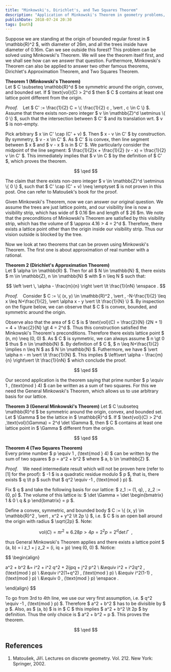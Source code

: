 ```yaml
---
title: "Minkowski's, Dirichlet's, and Two Squares Theorem"
description: "Application of Minkowski's Theorem in geometry problems, Dirichlet's Approximation Theorem, and Two Squares Theorem."
publishDate: 2018-07-24 20:30
tags: [math]
---
```



<BlogImage imagePath='/img/minkowski-dirichlet/forest.svg' altText='A "forest"' />

Suppose we are standing at the origin of bounded regular forest in $ \mathbb{R}^2 $, with diameter of $26$m, and all the trees inside have diameter of $0.16$m. Can we see outside this forest? This problem can be solved using Minkowski's Theorem. We will see the theorem itself first, and we shall see how can we answer that question. Furthermore, Minkowski's Theorem can also be applied to answer two other famous theorems, Dirichlet's Approximation Theorem, and Two Squares Theorem.

**Theorem 1 (Minkowski's Theorem)**  
Let $ C \subseteq \mathbb{R}^d $ be symmetric around the origin, convex, and bounded set. If $ \text{vol}(C) > 2^d $ then $ C $ contains at least one lattice point different from the origin.

_Proof._ &nbsp;&nbsp; Let $ C' := \frac{1}{2} C = \\{ \frac{1}{2} c \, \vert \, c \in C \\} $. Assume that there exists non-zero integer $ v \in \mathbb{Z}^d \setminus \\{ 0 \\} $, such that the intersection between $ C' $ and its translation wrt. $ v $ is non-empty.

Pick arbitrary $ x \in C' \cap (C' + v) $. Then $ x - v \in C' $ by construction. By symmetry, $ v - x \in C' $. As $ C' $ is convex, then line segment between $ x $ and $ v - x $ is in $ C' $. We particularly consider the midpoint of the line segment: $ \frac{1}{2}x + \frac{1}{2} (v - x) = \frac{1}{2} v \in C' $. This immediately implies that $ v \in C $ by the definition of $ C' $, which proves the theorem.

$$
\qed
$$

The claim that there exists non-zero integer $ v \in \mathbb{Z}^d \setminus \\{ 0 \\} $, such that $ C' \cap (C' + v) \neq \emptyset $ is not proven in this post. One can refer to Matoušek's book for the proof.

<BlogImage
 imagePath='/img/minkowski-dirichlet/forest_minkowski.svg'
 altText="The Minkowski's theorem."
/>

Given Minkowski's Theorem, now we can answer our original question. We assume the trees are just lattice points, and our visibility line is now a visibility strip, which has wide of $ 0.16 $m and length of $ 26 $m. We note that the preconditions of Minkowski's Theorem are satisfied by this visibility strip, which has the volume of $ \approx 4.16 > 4 = 2^d $. Therefore, there exists a lattice point other than the origin inside our visibility strip. Thus our vision outside is blocked by the tree.

Now we look at two theorems that can be proven using Minkowski's Theorem. The first one is about approximation of real number with a rational.

**Theorem 2 (Dirichlet's Approximation Theorem)**  
Let $ \alpha \in \mathbb{R} $. Then for all $ N \in \mathbb{N} $, there exists $ m \in \mathbb{Z}, n \in \mathbb{N} $ with $ n \leq N $ such that:

$$
\left \vert \, \alpha - \frac{m}{n} \right \vert \lt \frac{1}{nN} \enspace .
$$

_Proof._ &nbsp;&nbsp; Consider $ C := \\{ (x, y) \in \mathbb{R}^2 \, \vert \, -N-\frac{1}{2} \leq x \leq N+\frac{1}{2}, \vert \alpha x - y \vert \lt \frac{1}{N} \\} $. By inspection on the figure below, we can observe that $ C $ is convex, bounded, and symmetric around the origin.

<BlogImage
 imagePath='/img/minkowski-dirichlet/dirichlet.svg'
 altText="The Dirichlet's approximation theorem."
/>

Observe also that the area of $ C $ is $ \text{vol}(C) = \frac{2}{N} (2N + 1) = 4 + \frac{2}{N} \gt 4 = 2^d $. Thus this construction satisfied the Minkowski's Theorem's preconditions. Therefore there exists lattice point $ (n, m) \neq (0, 0) $. As $ C $ is symmetric, we can always assume $ n \gt 0 $ thus $ n \in \mathbb{N} $. By definition of $ C $, $ n \leq N+\frac{1}{2} \implies n \leq N $ as $ N \in \mathbb{N} $. Futhermore, we have $ \vert \alpha n - m \vert \lt \frac{1}{N} $. This implies $ \left\vert \alpha - \frac{m}{n} \right\vert \lt \frac{1}{nN} $ which conclude the proof.

$$
\qed
$$

Our second application is the theorem saying that prime number $ p \equiv 1 \, (\text{mod } 4) $ can be written as a sum of two squares. For this we need the General Minkowski's Theorem, which allows us to use arbitrary basis for our lattice.

**Theorem 3 (General Minkowski's Theorem)**
Let $ C \subseteq \mathbb{R}^d $ be symmetric around the origin, convex, and bounded set. Let $ \Gamma $ be the lattice in $ \mathbb{R}^d $. If $ \text{vol}(C) > 2^d \,\text{vol}(\Gamma) = 2^d \det \Gamma $, then $ C $ contains at least one lattice point in $ \Gamma $ different from the origin.

$$
\qed
$$

**Theorem 4 (Two Squares Theorem)**  
Every prime number $ p \equiv 1 \, (\text{mod } 4) $ can be written by the sum of two squares $ p = a^2 + b^2 $ where $ a, b \in \mathbb{Z} $.

_Proof._ &nbsp;&nbsp; We need intermediate result which will not be proven here (refer to [1] for the proof): $ -1 $ is a quadratic residue modulo $ p $, that is, there exists $ q \lt p $ such that $ q^2 \equiv -1 \, (\text{mod } p) $.

Fix $ q $ and take the following basis for our lattice: $ z_1 := (1, q), \, z_2 := (0, p) $. The volume of this lattice is: $ \det \Gamma = \det \begin{bmatrix} 1 & 0 \\ q & p \end{bmatrix} = p $.

Define a convex, symmetric, and bounded body $ C := \\{ (x, y) \in \mathbb{R}^2 \, \vert \, x^2 + y^2 \lt 2p \\} $, i.e. $ C $ is an open ball around the origin with radius $ \sqrt{2p} $. Note:

$$
\text{vol}(C) = \pi r^2 \approx 6.28p \gt 4p = 2^2 p = 2^d \det \Gamma \enspace ,
$$

thus General Minkowski's Theorem applies and there exists a lattice point $ (a, b) = i z_1 + j z_2 = (i, iq + jp) \neq (0, 0) $. Notice:

$$
\begin{align}

a^2 + b^2 &= i^2 + i^2 q^2 + 2ijpq + j^2 p^2 \\
          &\equiv i^2 + i^2q^2 \, (\text{mod } p) \\
          &\equiv i^2(1+q^2) \, (\text{mod } p) \\
          &\equiv i^2(1-1) \, (\text{mod } p) \\
          &\equiv 0 \, (\text{mod } p) \enspace .

\end{align}
$$

To go from 3rd to 4th line, we use our very first assumption, i.e. $ q^2 \equiv -1 \, (\text{mod } p) $. Therefore $ a^2 + b^2 $ has to be divisible by $ p $. Also, as $ (a, b) $ is in $ C $ this implies $ a^2 + b^2 \lt 2p $ by definition. Thus the only choice is $ a^2 + b^2 = p $. This proves the theorem.

$$
\qed
$$

## References

1. Matoušek, Jiří. Lectures on discrete geometry. Vol. 212. New York: Springer, 2002.
